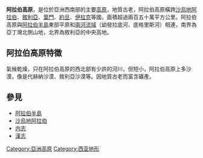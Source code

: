 {{Multiple issues|
{{expand|time=2009-05-02T16:05:46+00:00}}
{{expert|time=2009-05-02T16:05:46+00:00|地理}}
{{unreferenced|time=2009-05-02T16:05:46+00:00}}
}}
'''阿拉伯高原'''，是位於亞洲西南部的主要[[高原|高原]]，地質古老，阿拉伯高原橫跨[[沙烏地阿拉伯|沙烏地阿拉伯]]、[[敘利亞|敘利亞]]、[[葉門|葉門]]、[[約旦|約旦]]、[[伊拉克|伊拉克]]等國，面積超過兩百五十萬平方公里。阿拉伯高原與[[阿拉伯半島|阿拉伯半島]]東部平原和[[兩河流域|兩河流域]]（幼發拉底河、底格里斯河）相連，南界為亞丁灣北側山地，北界為敘利亞的中央高地。

==阿拉伯高原特徵==
氣候乾燥，只在阿拉伯高原的西北部有少許的河川，但短小，阿拉伯高原上多沙漠，像是代赫納沙漠、敘利亞沙漠等。因地質古老而富含礦產。

==參見==
*[[阿拉伯半島|阿拉伯半島]]
*[[沙烏地阿拉伯|沙烏地阿拉伯]]
*[[内志|内志]]
*[[漢志|漢志]]

{{Asia-geo-stub}}
[[Category:亞洲高原|Category:亞洲高原]]
[[Category:西亚地形|Category:西亚地形]]